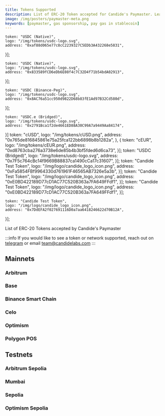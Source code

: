```yaml
---
title: Tokens Supported
description: List of ERC-20 Token accepted for Candide's Paymaster. Learn about sponsoring gas, and how to enable gas payments in stablecoins
image: /img/posters/paymaster-meta.png
keywords: [paymaster, gas sponsorship, pay gas in stablecoin]
---
```



    token: "USDC (Native)",
    logo: "/img/tokens/usdc-logo.svg",
    address: "0xaf88d065e77c8cC2239327C5EDb3A432268e5831",
}];

    token: "USDC (Native)",
    logo: "/img/tokens/usdc-logo.svg",
    address: "0x833589fCD6eDb6E08f4c7C32D4f71b54bdA02913",
}];

    token: "USDC (Binance-Peg)",
    logo: "/img/tokens/usdc-logo.svg",
    address: "0x8AC76a51cc950d9822D68b83fE1Ad97B32Cd580d",
}];

    token: "USDC.e (Bridged)",
    logo: "/img/tokens/usdc-logo.svg",
    address: "0x2791Bca1f2de4661ED88A30C99A7a9449Aa84174",
}]
    token: "cUSD",
    logo: "/img/tokens/cUSD.png",
    address: "0x765de816845861e75a25fca122bb6898b8b1282a",
},
{
    token: "cEUR",
    logo: "/img/tokens/cEUR.png",
    address: "0xd8763cba276a3738e6de85b4b3bf5fded6d6ca73",
}];
    token: "USDC (Bridged)",
    logo: "/img/tokens/usdc-logo.svg",
    address: "0x7F5c764cBc14f9669B88837ca1490cCa17c31607",
}];
    token: "Candide Test Token",
    logo: "/img/logo/candide_logo_icon.png",
    address: "0xFa5854FBf9964330d761961F46565AB7326e5a3b",
}];
    token: "Candide Test Token",
    logo: "/img/logo/candide_logo_icon.png",
    address: "0xE0BD422189D77cD1AC77C520B363a7FA649FFdf1",
}];
    token: "Candide Test Token",
    logo: "/img/logo/candide_logo_icon.png",
    address: "0xE0BD422189D77cD1AC77C520B363a7FA649FFdf1",
}];

    token: "Candide Test Token",
    logo: "/img/logo/candide_logo_icon.png",
    address: "0x7DdEFA2f027691116D0a7aa6418246622d70B12A",
}];

List of ERC-20 Tokens accepted by Candide's Paymaster

:::info
If you would like to see a token or network supported, reach out on [telegram](https://t.me/heymarcopolo) or email team@candidelabs.com
:::

## Mainnets

### Arbitrum
<PaymasterSupportedToken items={arbitrumList}/>

### Base
<PaymasterSupportedToken items={baseList}/>

### Binance Smart Chain
<PaymasterSupportedToken items={bscList}/>

### Celo
<PaymasterSupportedToken items={celoList} />

### Optimism
<PaymasterSupportedToken items={optimismList} />

### Polygon POS
<PaymasterSupportedToken items={polygonList} />

## Testnets

### Arbitrum Sepolia
<PaymasterSupportedToken items={arbitrumSepoliaList} />

### Mumbai
<PaymasterSupportedToken items={mumbaiList} />

### Sepolia
<PaymasterSupportedToken items={sepoliaList} />

### Optimism Sepolia
<PaymasterSupportedToken items={optimismSepoliaList} />



